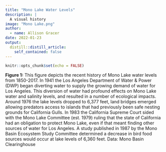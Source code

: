 ```yaml
---
title: "Mono Lake Water Levels"
description: |
  A visual history
image: "Mono Lake.png"
author:
  - name: Allison Gracer
date: 2022-01-23
output:
  distill::distill_article:
    self_contained: false
---
```



```r
knitr::opts_chunk$set(echo = FALSE)
```


**Figure 1:** This figure depicts the recent history of Mono Lake water levels from 1850-2017. In 1941 the Los Angeles Department of Water & Power (DWP) began diverting water to supply the growing demand of water for Los Angeles. This diversion of water had profound effects on Mono Lake water and salinity levels, and resulted in a number of ecological impacts. Around 1976 the lake levels dropped to 6,377 feet, land bridges emerged allowing predators access to islands that had previously been safe nesting grounds for California Gulls. In 1983 the California Supreme Court sided with the Mono Lake Committee (est. 1979) ruling that the state of California had an obligation to protect Mono Lake, even if that meant finding other sources of water for Los Angeles. A study published in 1987 by the Mono Basin Ecosystem Study Committee determined a decrease in bird food sources would occur at lake levels of 6,360 feet. Data: Mono Basin Clearinghouse





